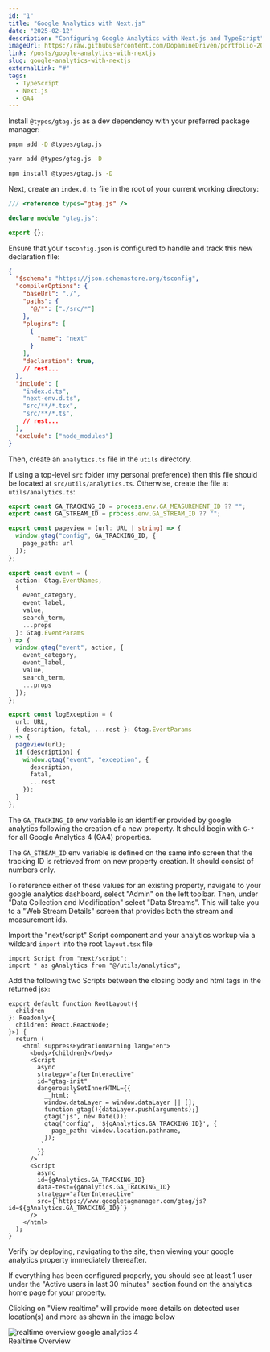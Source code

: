 ```yaml
---
id: "1"
title: "Google Analytics with Next.js"
date: "2025-02-12"
description: "Configuring Google Analytics with Next.js and TypeScript"
imageUrl: https://raw.githubusercontent.com/DopamineDriven/portfolio-2025/master/apps/web/public/ai/port-37.png
link: /posts/google-analytics-with-nextjs
slug: google-analytics-with-nextjs
externalLink: "#"
tags:
  - TypeScript
  - Next.js
  - GA4
---
```


Install `@types/gtag.js` as a dev dependency with your preferred package manager:

```bash
pnpm add -D @types/gtag.js
```

```bash
yarn add @types/gtag.js -D
```

```bash
npm install @types/gtag.js -D
```

Next, create an `index.d.ts` file in the root of your current working directory:

```ts
/// <reference types="gtag.js" />

declare module "gtag.js";

export {};

```

Ensure that your `tsconfig.json` is configured to handle and track this new declaration file:

```json
{
  "$schema": "https://json.schemastore.org/tsconfig",
  "compilerOptions": {
    "baseUrl": "./",
    "paths": {
      "@/*": ["./src/*"]
    },
    "plugins": [
      {
        "name": "next"
      }
    ],
    "declaration": true,
    // rest...
  },
  "include": [
    "index.d.ts",
    "next-env.d.ts",
    "src/**/*.tsx",
    "src/**/*.ts",
    // rest...
  ],
  "exclude": ["node_modules"]
}

```

Then, create an `analytics.ts` file in the `utils` directory.

If using a top-level `src` folder (my personal preference) then this file should be located at `src/utils/analytics.ts`. Otherwise, create the file at `utils/analytics.ts`:

```ts
export const GA_TRACKING_ID = process.env.GA_MEASUREMENT_ID ?? "";
export const GA_STREAM_ID = process.env.GA_STREAM_ID ?? "";

export const pageview = (url: URL | string) => {
  window.gtag("config", GA_TRACKING_ID, {
    page_path: url
  });
};

export const event = (
  action: Gtag.EventNames,
  {
    event_category,
    event_label,
    value,
    search_term,
    ...props
  }: Gtag.EventParams
) => {
  window.gtag("event", action, {
    event_category,
    event_label,
    value,
    search_term,
    ...props
  });
};

export const logException = (
  url: URL,
  { description, fatal, ...rest }: Gtag.EventParams
) => {
  pageview(url);
  if (description) {
    window.gtag("event", "exception", {
      description,
      fatal,
      ...rest
    });
  }
};

```

The `GA_TRACKING_ID` env variable is an identifier provided by google analytics following the creation of a new property. It should begin with `G-*` for all Google Analytics 4 (GA4) properties.

The `GA_STREAM_ID` env variable is defined on the same info screen that the tracking ID is retrieved from on new property creation. It should consist of numbers only.

To reference either of these values for an existing property, navigate to your google analytics dashboard, select "Admin" on the left toolbar. Then, under "Data Collection and Modification" select "Data Streams". This will take you to a "Web Stream Details" screen that provides both the stream and measurement ids.

Import the "next/script" Script component and your analytics workup via a wildcard `import` into the root `layout.tsx` file

```tsx
import Script from "next/script";
import * as gAnalytics from "@/utils/analytics";
```
Add the following two Scripts between the closing body and html tags in the returned jsx:

```tsx
export default function RootLayout({
  children
}: Readonly<{
  children: React.ReactNode;
}>) {
  return (
    <html suppressHydrationWarning lang="en">
      <body>{children}</body>
      <Script
        async
        strategy="afterInteractive"
        id="gtag-init"
        dangerouslySetInnerHTML={{
          __html: `
          window.dataLayer = window.dataLayer || [];
          function gtag(){dataLayer.push(arguments);}
          gtag('js', new Date());
          gtag('config', '${gAnalytics.GA_TRACKING_ID}', {
            page_path: window.location.pathname,
          });
         `
        }}
      />
      <Script
        async
        id={gAnalytics.GA_TRACKING_ID}
        data-test={gAnalytics.GA_TRACKING_ID}
        strategy="afterInteractive"
        src={`https://www.googletagmanager.com/gtag/js?id=${gAnalytics.GA_TRACKING_ID}`}
      />
    </html>
  );
}
```
Verify by deploying, navigating to the site, then viewing your google analytics property immediately thereafter.

If everything has been configured properly, you should see at least 1 user under the "Active users in last 30 minutes" section found on the analytics home page for your property.

Clicking on "View realtime" will provide more details on detected user location(s) and more as shown in the image below
<div className="my-8">
  <img
    src="https://raw.githubusercontent.com/DopamineDriven/portfolio-2025/master/apps/web/public/realtime-users.png"
    alt="realtime overview google analytics 4"
style={{objectFit: "cover"}}
    className="rounded-lg shadow-lg"
  />
  <aside className="mt-2 text-center text-sm text-gray-600 italic font-basis-grotesque-pro-light">
    Realtime Overview
  </aside>
</div>
